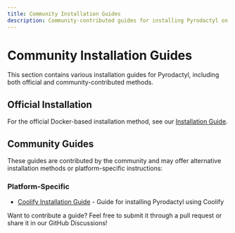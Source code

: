 ```yaml
---
title: Community Installation Guides
description: Community-contributed guides for installing Pyrodactyl on different platforms
---
```


# Community Installation Guides

This section contains various installation guides for Pyrodactyl, including both official and community-contributed methods.

## Official Installation

For the official Docker-based installation method, see our [Installation Guide](/docs/installation).

## Community Guides

These guides are contributed by the community and may offer alternative installation methods or platform-specific instructions:

### Platform-Specific

- [Coolify Installation Guide](https://jxtq.moe/guides/pyrodactyl-coolify) - Guide for installing Pyrodactyl using Coolify

<Callout type="note">
Want to contribute a guide? Feel free to submit it through a pull request or share it in our GitHub Discussions!
</Callout>
